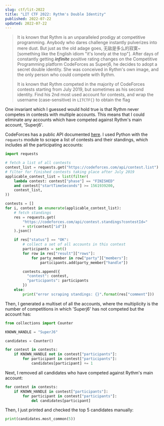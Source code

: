 ```yaml
---
slug: ctf/lit-2022
title: "LIT CTF 2022: Rythm's Double Identity"
published: 2022-07-22
updated: 2022-07-22
---
```


> It is known that Rythm is an unparalleled prodigy at competitive programming. Anybody who dares challenge instantly pulverizes into mere dust. But just as the old adage goes, 无敌是多么的寂寞~ [something like the English idiom "it's lonely at the top"]. After days of constantly getting **_infinite_** positive rating changes on the Competitive Programming platform CodeForces as Superj6, he decides to adopt a secret double identity. She was conceived in Rythm's own image, and the only person who could compete with Rythm.
>
> It is known that Rythm competed in the majority of CodeForces contests starting from July 2019, but sometimes as his second identity. Find his 2nd most used account for contests, and wrap the username (case-sensitive) in `LITCTF{}` to obtain the flag

One invariant which I guessed would hold true is that Rythm never competes in contests with multiple accounts. This means that I could eliminate any accounts which have competed against Rythm's main account, 'Superj6'.

CodeForces has a public API documented [here](https://codeforces.com/apiHelp). I used Python with the `requests` module to scrape a list of contests and their standings, which includes all the participating accounts:

```python
import requests

# fetch a list of all contests
contest_list = requests.get("https://codeforces.com/api/contest.list").json()["result"]
# filter for finished contests taking place after July 2019
applicable_contest_list = list(filter(
    lambda contest: contest["phase"] == "FINISHED"
    and contest["startTimeSeconds"] >= 1561939200,
    contest_list,
))

contests = []
for i, contest in enumerate(applicable_contest_list):
    # fetch standings
    res = requests.get(
        "https://codeforces.com/api/contest.standings?contestId="
        + str(contest["id"])
    ).json()

    if res["status"] == "OK":
        # collect a set of all accounts in this contest
        participants = set()
        for row in res["result"]["rows"]:
            for party_member in row["party"]["members"]:
                participants.add(party_member["handle"])

        contests.append({ 
          "contest": contest, 
          "participants": participants
        })
    else:
        print("error scraping standings: {}".format(res["comment"]))
```

Then, I generated a multiset of all the accounts, where the multiplicity is the number of competitions in which 'Superj6' has not competed but the account has:

```python
from collections import Counter

KNOWN_HANDLE = "SuperJ6"

candidates = Counter()

for contest in contests:
    if KNOWN_HANDLE not in contest["participants"]:
        for participant in contest["participants"]:
            candidates[participant] += 1
```

Next, I removed all candidates who have competed against Rythm's main account:

```python
for contest in contests:
    if KNOWN_HANDLE in contest["participants"]:
        for participant in contest["participants"]:
            del candidates[participant]
```

Then, I just printed and checked the top 5 candidates manually:

```python
print(candidates.most_common(5))
```